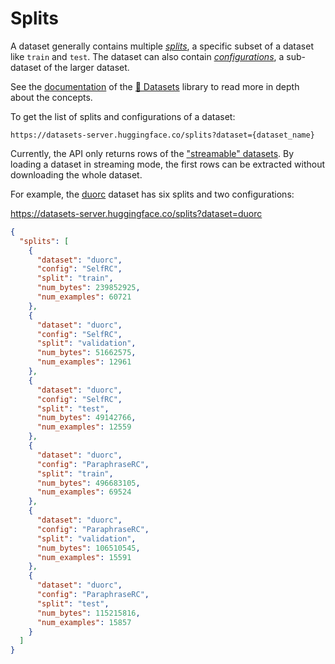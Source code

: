 # Splits

A dataset generally contains multiple *[splits](https://huggingface.co/docs/datasets/load_hub#splits)*, a specific subset of a dataset like `train` and `test`. The dataset can also contain *[configurations](https://huggingface.co/docs/datasets/load_hub#configurations)*, a sub-dataset of the larger dataset.

See the [documentation](https://huggingface.co/docs/datasets) of the [🤗 Datasets](https://github.com/huggingface/datasets) library to read more in depth about the concepts.

To get the list of splits and configurations of a dataset:

  ```
  https://datasets-server.huggingface.co/splits?dataset={dataset_name}
  ```

<Tip warning={true}>
 Currently, the API only returns rows of the <a href="https://huggingface.co/docs/datasets/stream">"streamable" datasets</a>. By loading a dataset in streaming mode, the first rows can be extracted without downloading the whole dataset.
</Tip>


For example, the [duorc](https://huggingface.co/datasets/duorc) dataset has six splits and two configurations:

https://datasets-server.huggingface.co/splits?dataset=duorc

```json
{
  "splits": [
    {
      "dataset": "duorc",
      "config": "SelfRC",
      "split": "train",
      "num_bytes": 239852925,
      "num_examples": 60721
    },
    {
      "dataset": "duorc",
      "config": "SelfRC",
      "split": "validation",
      "num_bytes": 51662575,
      "num_examples": 12961
    },
    {
      "dataset": "duorc",
      "config": "SelfRC",
      "split": "test",
      "num_bytes": 49142766,
      "num_examples": 12559
    },
    {
      "dataset": "duorc",
      "config": "ParaphraseRC",
      "split": "train",
      "num_bytes": 496683105,
      "num_examples": 69524
    },
    {
      "dataset": "duorc",
      "config": "ParaphraseRC",
      "split": "validation",
      "num_bytes": 106510545,
      "num_examples": 15591
    },
    {
      "dataset": "duorc",
      "config": "ParaphraseRC",
      "split": "test",
      "num_bytes": 115215816,
      "num_examples": 15857
    }
  ]
}
```
